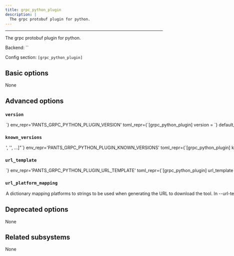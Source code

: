 ```yaml
---
title: grpc_python_plugin
description: |
  The grpc protobuf plugin for python.
---
```



---

The grpc protobuf plugin for python.

Backend: <span className="color--primary">``</span>

Config section: <span className="color--primary">`[grpc_python_plugin]`</span>

<span className={styles.options}>

## Basic options

None

## Advanced options

### `version`

<Option
  cli_repr={`--grpc_python_plugin-version=<str>`}
  env_repr='PANTS_GRPC_PYTHON_PLUGIN_VERSION'
  toml_repr={`[grpc_python_plugin]
version = <str>`}
  default_repr={`1.32.0`}
>

Use this version of grpcpythonplugin.

</Option>

### `known_versions`

<Option
  cli_repr={`--grpc_python_plugin-known-versions="['<str>', '<str>', ...]"`}
  env_repr='PANTS_GRPC_PYTHON_PLUGIN_KNOWN_VERSIONS'
  toml_repr={`[grpc_python_plugin]
known_versions = [
    '<str>',
    '<str>',
    ...,
]`}
  default_repr={`[\n  "1.32.0|darwin|b2db586656463841aa2fd4aab34fb6bd3ef887b522d80e4f2f292146c357f533|6215304",\n  "1.32.0|linux |1af99df9bf733c17a75cbe379f3f9d9ff1627d8a8035ea057c3c78575afe1687|4965728"\n]`}
>

Known versions to verify downloads against.

Each element is a pipe-separated string of `version|platform|sha256|length`, where:

- `version` is the version string
- `platform` is one of [darwin,linux],
- `sha256` is the 64-character hex representation of the expected sha256
  digest of the download file, as emitted by `shasum -a 256`
- `length` is the expected length of the download file in bytes

E.g., `3.1.2|darwin|6d0f18cd84b918c7b3edd0203e75569e0c7caecb1367bbbe409b44e28514f5be|42813`.

Values are space-stripped, so pipes can be indented for readability if necessary.

</Option>

### `url_template`

<Option
  cli_repr={`--grpc_python_plugin-url-template=<str>`}
  env_repr='PANTS_GRPC_PYTHON_PLUGIN_URL_TEMPLATE'
  toml_repr={`[grpc_python_plugin]
url_template = <str>`}
  default_repr={`https://binaries.pantsbuild.org/bin/grpc_python_plugin/{version}/{platform}/x86_64/grpc_python_plugin`}
>

URL to download the tool, either as a single binary file or a compressed file (e.g. zip file). You can change this to point to your own hosted file, e.g. to work with proxies. Use `{version}` to have the value from --version substituted, and `{platform}` to have a value from --url-platform-mapping substituted in, depending on the current platform. For example, https://github.com/.../protoc-&#123;version&#125;-&#123;platform&#125;.zip.

</Option>

### `url_platform_mapping`

<Option
  cli_repr={`--grpc_python_plugin-url-platform-mapping="{'key1': val1, 'key2': val2, ...}"`}
  env_repr='PANTS_GRPC_PYTHON_PLUGIN_URL_PLATFORM_MAPPING'
  toml_repr={`[grpc_python_plugin.url_platform_mapping]
key1 = val1
key2 = val2
...`}
  default_repr={`{\n  "darwin": "macos",\n  "linux": "linux"\n}`}
>

A dictionary mapping platforms to strings to be used when generating the URL to download the tool. In --url-template, anytime the `{platform}` string is used, Pants will determine the current platform, and substitute `{platform}` with the respective value from your dictionary. For example, if you define `{"darwin": "apple-darwin", "linux": "unknown-linux"}, and run Pants on Linux, then `&#123;platform&#125;` will be substituted in the --url-template option with unknown-linux.

</Option>

## Deprecated options

None

## Related subsystems

None

</span>
